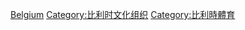 [[Category:欧洲各国体育组织|Belgium]]
[[Category:比利时文化组织|Category:比利时文化组织]]
[[Category:比利時體育|Category:比利時體育]]